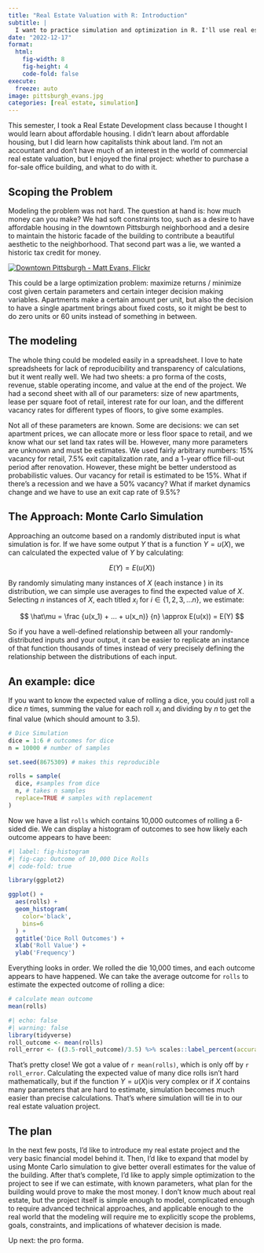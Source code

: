 ```yaml
---
title: "Real Estate Valuation with R: Introduction"
subtitle: | 
  I want to practice simulation and optimization in R. I'll use real estate to do so.
date: "2022-12-17"
format: 
  html:
    fig-width: 8
    fig-height: 4
    code-fold: false
execute:
  freeze: auto
image: pittsburgh_evans.jpg
categories: [real estate, simulation]
---
```


This semester, I took a Real Estate Development class because I thought I would learn about affordable housing. I didn't learn about affordable housing, but I did learn how capitalists think about land. I'm not an accountant and don't have much of an interest in the world of commercial real estate valuation, but I enjoyed the final project: whether to purchase a for-sale office building, and what to do with it.

## Scoping the Problem

Modeling the problem was not hard. The question at hand is: how much money can you make? We had soft constraints too, such as a desire to have affordable housing in the downtown Pittsburgh neighborhood and a desire to maintain the historic facade of the building to contribute a beautiful aesthetic to the neighborhood. That second part was a lie, we wanted a historic tax credit for money.

[![Downtown Pittsburgh - Matt Evans, Flickr](pittsburgh_evans.jpg)](https://flic.kr/p/WQh75d)

This could be a large optimization problem: maximize returns / minimize cost given certain parameters and certain integer decision making variables. Apartments make a certain amount per unit, but also the decision to have a single apartment brings about fixed costs, so it might be best to do zero units or 60 units instead of something in between.

## The modeling

The whole thing could be modeled easily in a spreadsheet. I love to hate spreadsheets for lack of reproducibility and transparency of calculations, but it went really well. We had two sheets: a pro forma of the costs, revenue, stable operating income, and value at the end of the project. We had a second sheet with all of our parameters: size of new apartments, lease per square foot of retail, interest rate for our loan, and the different vacancy rates for different types of floors, to give some examples.

Not all of these parameters are known. Some are decisions: we can set apartment prices, we can allocate more or less floor space to retail, and we know what our set land tax rates will be. However, many more parameters are unknown and must be estimates. We used fairly arbitrary numbers: 15% vacancy for retail, 7.5% exit capitalization rate, and a 1-year office fill-out period after renovation. However, these might be better understood as probabilistic values. Our vacancy for retail is estimated to be 15%. What if there's a recession and we have a 50% vacancy? What if market dynamics change and we have to use an exit cap rate of 9.5%?

## The Approach: Monte Carlo Simulation

Approaching an outcome based on a randomly distributed input is what simulation is for. If we have some output $Y$ that is a function $Y=u(X)$, we can calculated the expected value of $Y$ by calculating:

$$E(Y)=E(u(X))$$

By randomly simulating many instances of $X$ (each instance ) in its distribution, we can simple use averages to find the expected value of $X$. Selecting $n$ instances of $X$, each titled $x_i$ for $i \in \{1,2,3,...n\}$, we estimate:

$$ \hat\mu = \frac {u(x_1) + ... + u(x_n)} {n} \approx E(u(x)) = E(Y) $$

So if you have a well-defined relationship between all your randomly-distributed inputs and your output, it can be easier to replicate an instance of that function thousands of times instead of very precisely defining the relationship between the distributions of each input.

## An example: dice

If you want to know the expected value of rolling a dice, you could just roll a dice $n$ times, summing the value for each roll $x_i$ and dividing by $n$ to get the final value (which should amount to 3.5).

```r
# Dice Simulation
dice = 1:6 # outcomes for dice
n = 10000 # number of samples

set.seed(8675309) # makes this reproducible

rolls = sample(
  dice, #samples from dice
  n, # takes n samples
  replace=TRUE # samples with replacement
)
```

Now we have a list `rolls` which contains 10,000 outcomes of rolling a 6-sided die. We can display a histogram of outcomes to see how likely each outcome appears to have been:

```r
#| label: fig-histogram
#| fig-cap: Outcome of 10,000 Dice Rolls
#| code-fold: true

library(ggplot2)

ggplot() + 
  aes(rolls) + 
  geom_histogram(
    color='black',
    bins=6
  ) + 
  ggtitle('Dice Roll Outcomes') +
  xlab('Roll Value') +
  ylab('Frequency')
```

Everything looks in order. We rolled the die 10,000 times, and each outcome appears to have happened. We can take the average outcome for `rolls` to estimate the expected outcome of rolling a dice:

```r
# calculate mean outcome
mean(rolls)
```

```r
#| echo: false
#| warning: false
library(tidyverse)
roll_outcome <- mean(rolls)
roll_error <- ((3.5-roll_outcome)/3.5) %>% scales::label_percent(accuracy=0.0001)()
```

That's pretty close! We got a value of `r mean(rolls)`, which is only off by `r roll_error`. Calculating the expected value of many dice rolls isn't hard mathematically, but if the function $Y=u(X)$is very complex or if $X$ contains many parameters that are hard to estimate, simulation becomes much easier than precise calculations. That's where simulation will tie in to our real estate valuation project.

## The plan

In the next few posts, I'd like to introduce my real estate project and the very basic financial model behind it. Then, I'd like to expand that model by using Monte Carlo simulation to give better overall estimates for the value of the building. After that's complete, I'd like to apply simple optimization to the project to see if we can estimate, with known parameters, what plan for the building would prove to make the most money. I don't know much about real estate, but the project itself is simple enough to model, complicated enough to require advanced technical approaches, and applicable enough to the real world that the modeling will require me to explicitly scope the problems, goals, constraints, and implications of whatever decision is made.

Up next: the pro forma.